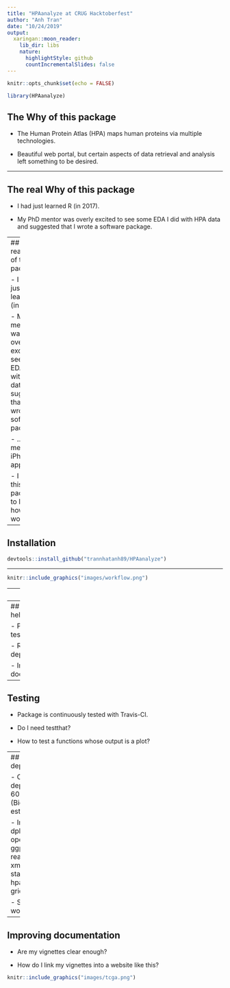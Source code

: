 ```yaml
---
title: "HPAanalyze at CRUG Hacktoberfest"
author: "Anh Tran"
date: "10/24/2019"
output: 
  xaringan::moon_reader:
    lib_dir: libs
    nature:
      highlightStyle: github
      countIncrementalSlides: false
---
```


```r
knitr::opts_chunk$set(echo = FALSE)

library(HPAanalyze)
```

## The Why of this package

- The Human Protein Atlas (HPA) maps human proteins via multiple technologies.

- Beautiful web portal, but certain aspects of data retrieval and analysis left something to be desired.

---

## The real Why of this package

- I had just learned R (in 2017).

- My PhD mentor was overly excited to see some EDA I did with HPA data and suggested that I wrote a software package.

---
## The real Why of this package

- I had just learned R (in 2017).

- My PhD mentor was overly excited to see some EDA I did with HPA data and suggested that I wrote a software package.

- ... she meant an iPhone app.

- I wrote this package to learn how R worked.

---

## Installation

```r
devtools::install_github("trannhatanh89/HPAanalyze")
```

---

```r
knitr::include_graphics("images/workflow.png")
```

---
## Demo

Almost everything is documented in vignettes

```r
browseVignettes("HPAanalyze")
```

---
## I need some help

- Package testing.

- Reducing dependencies.

- Improving documentation.

---
## Testing

- Package is continuously tested with Travis-CI.

- Do I need testthat?

- How to test a functions whose output is a plot?

---
## Reducing dependencies

- Currently dependent on 60 packages (Bioconductor estimate).

- Imports: dplyr, openxlsx, ggplot2, readr, tibble, xml2, tidyr, stats, utils, hpar, gridExtra

- Should I be worried?

---
## Improving documentation

- Are my vignettes clear enough?

- How do I link my vignettes into a website like this?

```r
knitr::include_graphics("images/tcga.png")
```
